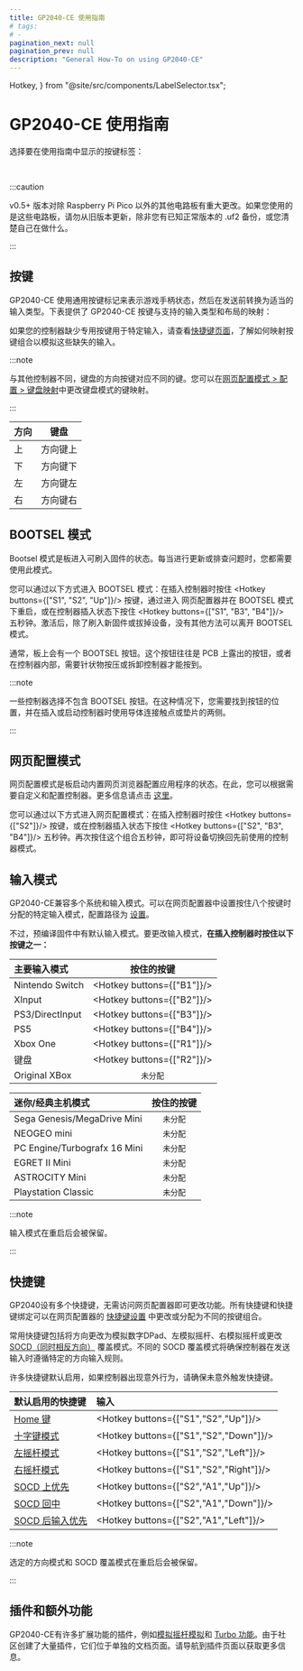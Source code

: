 ```yaml
---
title: GP2040-CE 使用指南
# tags:
# -
pagination_next: null
pagination_prev: null
description: "General How-To on using GP2040-CE"
---
```


  Hotkey,
} from "@site/src/components/LabelSelector.tsx";

# GP2040-CE 使用指南

选择要在使用指南中显示的按键标签：

<InputLabelSelector />
<br />

:::caution

v0.5+ 版本对除 Raspberry Pi Pico 以外的其他电路板有重大更改。如果您使用的是这些电路板，请勿从旧版本更新，除非您有已知正常版本的 .uf2 备份，或您清楚自己在做什么。

:::

## 按键

GP2040-CE 使用通用按键标记来表示游戏手柄状态，然后在发送前转换为适当的输入类型。下表提供了 GP2040-CE 按键与支持的输入类型和布局的映射：

<Tabs groupID="input-modes">

<TabItem value="Primary Input Modes" label="Primary Input Modes" default>

<InputTable />

</TabItem>

<TabItem value="Mini/Classic Consoles" label="Mini/Classic Consoles">

<InputTableMiniClassic />

</TabItem>

</Tabs>

如果您的控制器缺少专用按键用于特定输入，请查看[快捷键页面](./hotkeys.mdx)，了解如何映射按键组合以模拟这些缺失的输入。

:::note

与其他控制器不同，键盘的方向按键对应不同的键。您可以在[网页配置模式 > 配置 > 键盘映射](./web-configurator/menu-pages/01-settings.mdx#键盘映射)中更改键盘模式的键映射。

:::

| 方向  | 键盘        |
| ----- | ----------- |
| 上    | 方向键上    |
| 下    | 方向键下    |
| 左    | 方向键左    |
| 右    | 方向键右    |

## BOOTSEL 模式

Bootsel 模式是板进入可刷入固件的状态。每当进行更新或排查问题时，您都需要使用此模式。

您可以通过以下方式进入 BOOTSEL 模式：在插入控制器时按住 <Hotkey buttons={["S1", "S2", "Up"]}/> 按键，通过进入 网页配置器并在 BOOTSEL 模式下重启，或在控制器插入状态下按住 <Hotkey buttons={["S1", "B3", "B4"]}/> 五秒钟。激活后，除了刷入新固件或拔掉设备，没有其他方法可以离开 BOOTSEL 模式。

通常，板上会有一个 BOOTSEL 按钮。这个按钮往往是 PCB 上露出的按钮，或者在控制器内部，需要针状物按压或拆卸控制器才能按到。

:::note

一些控制器选择不包含 BOOTSEL 按钮。在这种情况下，您需要找到按钮的位置，并在插入或启动控制器时使用导体连接触点或垫片的两侧。

:::

## 网页配置模式

网页配置模式是板启动内置网页浏览器配置应用程序的状态。在此，您可以根据需要自定义和配置控制器。更多信息请点击 [这里](./web-configurator/web-configurator.mdx)。

您可以通过以下方式进入网页配置模式：在插入控制器时按住 <Hotkey buttons={["S2"]}/> 按键，或在控制器插入状态下按住 <Hotkey buttons={["S2", "B3", "B4"]}/> 五秒钟。再次按住这个组合五秒钟，即可将设备切换回先前使用的控制器模式。

## 输入模式

GP2040-CE兼容多个系统和输入模式。可以在网页配置器中设置按住八个按键时分配的特定输入模式，配置路径为 [设置](./web-configurator/menu-pages/01-settings.mdx#输入模式引导)。

不过，预编译固件中有默认输入模式。要更改输入模式，**在插入控制器时按住以下按键之一：**

| 主要输入模式      |        按住的按键         |
| :------------- | :-----------------------: |
| Nintendo Switch | <Hotkey buttons={["B1"]}/> |
| XInput          | <Hotkey buttons={["B2"]}/> |
| PS3/DirectInput | <Hotkey buttons={["B3"]}/> |
| PS5             | <Hotkey buttons={["B4"]}/> |
| Xbox One        | <Hotkey buttons={["R1"]}/> |
| 键盘            | <Hotkey buttons={["R2"]}/> |
| Original XBox   |      `未分配`            |

| 迷你/经典主机模式          | 按住的按键 |
| :--------------------------- | :--------: |
| Sega Genesis/MegaDrive Mini  | `未分配`   |
| NEOGEO mini                  | `未分配`   |
| PC Engine/Turbografx 16 Mini | `未分配`   |
| EGRET II Mini                | `未分配`   |
| ASTROCITY Mini               | `未分配`   |
| Playstation Classic          | `未分配`   |

:::note

输入模式在重启后会被保留。

:::

## 快捷键

GP2040设有多个快捷键，无需访问网页配置器即可更改功能。所有快捷键和快捷键绑定可以在网页配置器的 [快捷键设置](./web-configurator/menu-pages/01-settings.mdx#快捷键设置) 中更改或分配为不同的按键组合。

常用快捷键包括将方向更改为模拟数字DPad、左模拟摇杆、右模拟摇杆或更改 [SOCD（同时相反方向）](https://glossary.infil.net/?t=SOCD) 覆盖模式。不同的 SOCD 覆盖模式将确保控制器在发送输入时遵循特定的方向输入规则。

许多快捷键默认启用，如果控制器出现意外行为，请确保未意外触发快捷键。

| 默认启用的快捷键                           | 输入                              |
| :----------------------------------------- | :-------------------------------- |
| [Home 键](hotkeys.mdx#home-键)        | <Hotkey buttons={["S1","S2","Up"]}/> |
| [十字键模式](hotkeys.mdx#十字键模式)      | <Hotkey buttons={["S1","S2","Down"]}/> |
| [左摇杆模式](hotkeys.mdx#左摇杆模式) | <Hotkey buttons={["S1","S2","Left"]}/> |
| [右摇杆模式](hotkeys.mdx#右摇杆模式) | <Hotkey buttons={["S1","S2","Right"]}/> |
| [SOCD 上优先](hotkeys.mdx#socd-上优先) | <Hotkey buttons={["S2","A1","Up"]}/>    |
| [SOCD 回中](hotkeys.mdx#socd-回中)     | <Hotkey buttons={["S2","A1","Down"]}/>  |
| [SOCD 后输入优先](hotkeys.mdx#socd-后输入优先) | <Hotkey buttons={["S2","A1","Left"]}/>  |

:::note

选定的方向模式和 SOCD 覆盖模式在重启后会被保留。

:::

## 插件和额外功能

GP2040-CE有许多扩展功能的插件，例如[模拟摇杆模拟](./add-ons/analog.mdx)和 [Turbo 功能](./add-ons/turbo.mdx)。由于社区创建了大量插件，它们位于单独的文档页面。请导航到插件页面以获取更多信息。
